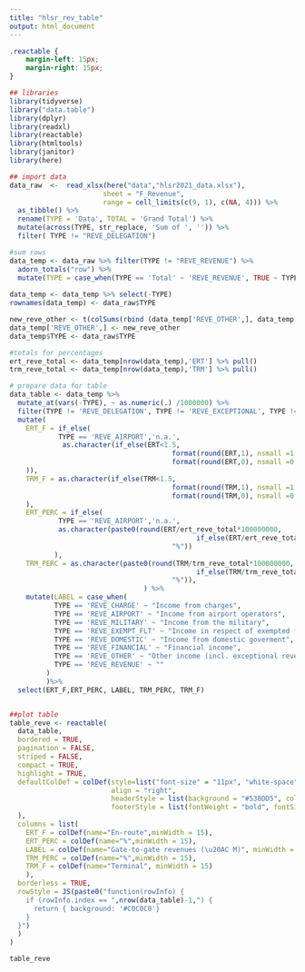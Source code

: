 ```yaml
---
title: "hlsr_rev_table"
output: html_document
---
```


```css

.reactable {
    margin-left: 15px;
    margin-right: 15px;
}

```


```r
## libraries
library(tidyverse)
library("data.table")
library(dplyr)
library(readxl)
library(reactable)
library(htmltools)
library(janitor)
library(here)
```

```r

## import data
data_raw  <-  read_xlsx(here("data","hlsr2021_data.xlsx"),
                       sheet = "F_Revenue",
                       range = cell_limits(c(9, 1), c(NA, 4))) %>%
  as_tibble() %>% 
  rename(TYPE = 'Data', TOTAL = 'Grand Total') %>% 
  mutate(across(TYPE, str_replace, 'Sum of ', '')) %>% 
  filter( TYPE != "REVE_DELEGATION")

#sum rows
data_temp <- data_raw %>% filter(TYPE != "REVE_REVENUE") %>% 
  adorn_totals("row") %>% 
  mutate(TYPE = case_when(TYPE == 'Total' ~ 'REVE_REVENUE', TRUE ~ TYPE))
  
data_temp <- data_temp %>% select(-TYPE)
rownames(data_temp) <- data_raw$TYPE

new_reve_other <- t(colSums(rbind (data_temp['REVE_OTHER',], data_temp['REVE_EXCEPTIONAL',]), na.rm=TRUE))
data_temp['REVE_OTHER',] <- new_reve_other
data_temp$TYPE <- data_raw$TYPE

#totals for percentages
ert_reve_total <- data_temp[nrow(data_temp),'ERT'] %>% pull()
trm_reve_total <- data_temp[nrow(data_temp),'TRM'] %>% pull()

# prepare data for table
data_table <- data_temp %>% 
  mutate_at(vars(-TYPE), ~ as.numeric(.) /1000000) %>% 
  filter(TYPE != 'REVE_DELEGATION', TYPE != 'REVE_EXCEPTIONAL', TYPE != 'REVE_DELEGATION') %>% 
  mutate(
    ERT_F = if_else(
            TYPE == 'REVE_AIRPORT','n.a.',
             as.character(if_else(ERT<1.5,
                                        format(round(ERT,1), nsmall =1 ,big.mark= " "),
                                        format(round(ERT,0), nsmall =0 ,big.mark= " "))
    )),
    TRM_F = as.character(if_else(TRM<1.5,
                                        format(round(TRM,1), nsmall =1 ,big.mark= " "),
                                        format(round(TRM,0), nsmall =0 ,big.mark= " "))
    ),
    ERT_PERC = if_else(
            TYPE == 'REVE_AIRPORT','n.a.',
            as.character(paste0(round(ERT/ert_reve_total*100000000,
                                              if_else(ERT/ert_reve_total*100000000 <0.5,2,1)),
                                        "%"))
           ),
    TRM_PERC = as.character(paste0(round(TRM/trm_reve_total*100000000,
                                              if_else(TRM/trm_reve_total*100000000 <0.5,2,1)),
                                        "%")),
                                 ) %>% 
    mutate(LABEL = case_when(
           TYPE == 'REVE_CHARGE' ~ "Income from charges",
           TYPE == 'REVE_AIRPORT' ~ "Income from airport operators",
           TYPE == 'REVE_MILITARY' ~ "Income from the military",
           TYPE == 'REVE_EXEMPT_FLT' ~ "Income in respect of exempted flights",
           TYPE == 'REVE_DOMESTIC' ~ "Income from domestic goverment", 
           TYPE == 'REVE_FINANCIAL' ~ "Financial income",
           TYPE == 'REVE_OTHER' ~ "Other income (incl. exceptional revenue item)",
           TYPE == 'REVE_REVENUE' ~ ""
         )
         )%>% 
  select(ERT_F,ERT_PERC, LABEL, TRM_PERC, TRM_F)


##plot table
table_reve <- reactable(
  data_table,
  bordered = TRUE,
  pagination = FALSE,
  striped = FALSE,
  compact = TRUE,
  highlight = TRUE,
  defaultColDef = colDef(style=list("font-size" = "11px", "white-space"= "wrap"),
                         align = "right",
                         headerStyle = list(background = "#538DD5", color = "white", fontSize = "11px", style=list("white-space"= "wrap")),
                         footerStyle = list(fontWeight = "bold", fontSize = "11px", style=list("white-space"= "wrap"))
  ),
  columns = list(
    ERT_F = colDef(name="En-route",minWidth = 15),
    ERT_PERC = colDef(name="%",minWidth = 15),
    LABEL = colDef(name="Gate-to-gate revenues (\u20AC M)", minWidth = 40, align = "center"),
    TRM_PERC = colDef(name="%",minWidth = 15),
    TRM_F = colDef(name="Terminal", minWidth = 15)
    ),
  borderless = TRUE,
  rowStyle = JS(paste0("function(rowInfo) {
    if (rowInfo.index == ",nrow(data_table)-1,") {
      return { background: '#C0C0C0'}
    } 
  }")
  )
)

table_reve
```